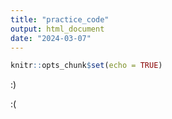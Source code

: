 ```yaml
---
title: "practice_code"
output: html_document
date: "2024-03-07"
---
```


```r
knitr::opts_chunk$set(echo = TRUE)
```

:)  

:(

